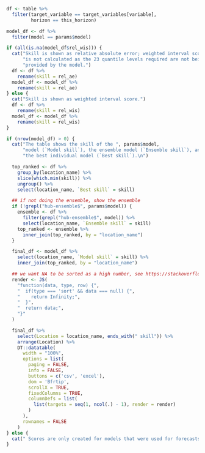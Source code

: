 ```r
df <- table %>%
  filter(target_variable == target_variables[variable],
         horizon == this_horizon)

model_df <- df %>%
  filter(model == params$model)

if (all(is.na(model_df$rel_wis))) {
  cat("Skill is shown as relative absolute error; weighted interval score",
      "is not calculated as the 23 quantile levels required are not being",
      "provided by the model.")
  df <- df %>%
    rename(skill = rel_ae)
  model_df <- model_df %>%
    rename(skill = rel_ae)
} else {
  cat("Skill is shown as weighted interval score.")
  df <- df %>%
    rename(skill = rel_wis)
  model_df <- model_df %>%
    rename(skill = rel_wis)
}

if (nrow(model_df) > 0) {
  cat("The table shows the skill of the ", params$model,
      "model (`Model skill`), the ensemble model (`Ensemble skill`), and",
      "the best individual model (`Best skill`).\n")

  top_ranked <- df %>%
    group_by(location_name) %>%
    slice(which.min(skill)) %>%
    ungroup() %>%
    select(location_name, `Best skill` = skill)

  ## if not doing the ensemble, show the ensemble
  if (!grepl("hub-ensemble$", params$model)) {
    ensemble <- df %>%
      filter(grepl("hub-ensemble$", model)) %>%
      select(location_name, `Ensemble skill` = skill)
    top_ranked <- ensemble %>%
      inner_join(top_ranked, by = "location_name")
  }

  final_df <- model_df %>%
    select(location_name, `Model skill` = skill) %>%
    inner_join(top_ranked, by = "location_name")

  ## we want NA to be sorted as a high number, see https://stackoverflow.com/a/65897972
  render <- JS(
    "function(data, type, row) {",
    "  if(type === 'sort' && data === null) {",
    "    return Infinity;",
    "  }",
    "  return data;",
    "}"
  )

  final_df %>%
    select(Location = location_name, ends_with(" skill")) %>%
    arrange(Location) %>%
    DT::datatable(
      width = "100%",
      options = list(
        paging = FALSE,
        info = FALSE,
        buttons = c('csv', 'excel'),
        dom = 'Bfrtip',
        scrollX = TRUE,
        fixedColumns = TRUE,
        columnDefs = list(
          list(targets = seq(1, ncol(.) - 1), render = render)
        )
      ),
      rownames = FALSE
    )
} else {
  cat(" Scores are only created for models that were used for forecasts in each of the last 4 weeks, excluding periods during which there were anomalies in the data. At the moment the model does not fulfill that criterion." )
}
```

